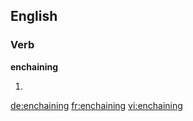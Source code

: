 ==English==

===Verb===
'''enchaining'''

# {{present participle of|enchain}}

[[de:enchaining]]
[[fr:enchaining]]
[[vi:enchaining]]